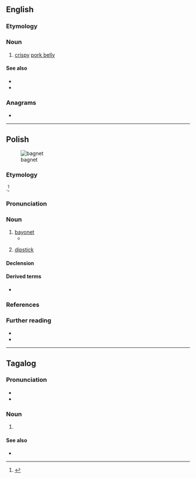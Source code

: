 ==English==
{{wikipedia|Chicharrón#Philippines}}

===Etymology===
{{rfe|en}}

===Noun===
{{en-noun|?}}

# {{lb|en|Philippines}} [[crispy]] [[pork belly]]

====See also====
* {{l|en|lechon kawali}}
* {{l|en|sio bak}}

===Anagrams===
* {{anagrams|en|a=abegnt|netbag}}

{{C|en|Foods}}

----

==Polish==
{{wp|lang=pl}}
[[Image:Bayonette-p1000740.jpg|thumb|bagnet]]

===Etymology===
{{bor+|pl|fr|baïonnette}}.<ref>{{cite-book|first=Aleksander|last=Brückner|authorlink=Aleksander Brückner|title=Słownik etymologiczny języka polskiego|year=1927|entry=bagnet|lang=pl|passage=z ''bajnetu'', franc. baïonette od miasta ''Bayonne'', gdzie je najpierw wyrabiano}}</ref>

===Pronunciation===
{{pl-p|a=Pl-bagnet.ogg}}

===Noun===
{{pl-noun|m-in|dim=bagnecik|aug=bagnecisko}}

# [[bayonet]] {{gl|weapon}}
#* {{quote-song|1=pl|year=1915|author=Unknown|title=O mój rozmarynie|url=https://en.wikipedia.org/wiki/Oh_My_Rosemary|text=Pójdziemy z okopów na bagnety, <br> Pójdziemy z okopów na bagnety,<br> '''Bagnet''' mnie ukłuje, śmierć mnie pocałuje, <br> Ale nie ty!|t=From trenches we'll charge against bayonets, <br> From trenches we'll charge against bayonets, <br> A '''bayonet''' will pierce me, death will kiss me, <br> But not you!}}
#: {{uxi|pl|'''Bagnet''' na broń!|Fix your '''bayonets'''!}}
# {{lb|pl|colloquial}} [[dipstick]] {{gl|a stick or rod used to measure the depth of a liquid in a car}}

====Declension====
{{pl-decl-noun-m-in}}

====Derived terms====
* {{q|adjective}} {{l|pl|bagnetowy}}

===References===
<references/>

===Further reading===
* {{R:pl:WSJP}}
* {{R:pl:PWN}}

{{C|pl|Weapons}}

----

==Tagalog==

===Pronunciation===
* {{hyph|tl|bag|net}}
* {{tl-IPA|bagnét}}

===Noun===
{{tl-noun|bagnét}}

# {{w|bagnet}} {{gl|Filipino dish of pork belly boiled and deep fried until crispy}}

====See also====
* {{l|tl|tsitsaron}}
